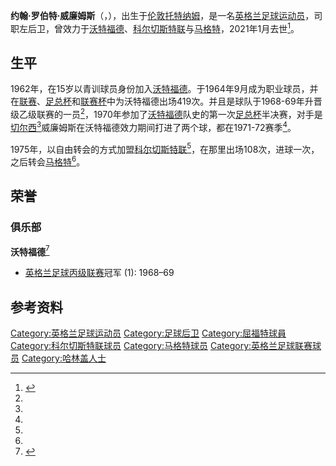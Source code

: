 {{Infobox football biography
| name           = 约翰尼·威廉姆斯
| image          = 
| caption        = 
| fullname       = 约翰·罗伯特·威廉姆斯
| birth_date     = {{birth date|1947|3|26|df=y}}
| birth_place    = {{ENG}}，[[伦敦|伦敦]]，[[托特纳姆|托特纳姆]]
| death_date     = 2021年1月 (73岁)
| height         = 
| position       = 左后卫
| youthyears1    = 
| youthclubs1    = Bennetts End Youth Club
| youthyears2    = 1962–1964
| youthclubs2    = [[沃特福德足球俱乐部|沃特福德]]
| years1         = 1964–1975
| clubs1         = [[沃特福德足球俱乐部|沃特福德]]
| caps1          = 374
| goals1         = 2
| years2         = 1975–1978
| clubs2         = [[科尔切斯特联足球俱乐部|科尔切斯特联]]
| caps2          = 108
| goals2         = 1
| years3         = 1978–1980
| clubs3         = [[马格特足球会|马格特]]
| caps3          = 65
| goals3         = 2
| totalcaps      = 
| totalgoals     = 
| medaltemplates = 
}}
'''约翰·罗伯特·威廉姆斯'''（{{lang-en|John Robert "Johnny" Williams }}，{{bd|1947年|3月26日|2021年|1月|catIdx=Williams}}），出生于[[伦敦|伦敦]][[托特纳姆|托特纳姆]]，是一名[[英格兰|英格兰]][[足球运动员|足球运动员]]，司职左后卫，曾效力于[[沃特福德足球俱乐部|沃特福德]]、[[科尔切斯特联足球俱乐部|科尔切斯特联]]与[[马格特足球会|马格特]]，2021年1月去世<ref>{{cite web|url=https://www.watfordobserver.co.uk/news/19033355.former-watford-player-johnny-williams-dies-aged-73/|title=Former Watford player Johnny Williams dies aged 73|first=Ryan|last=Gray|work=[[Watford_Observer|Watford Observer]]|date=22 January 2021|access-date=22 January 2021|archive-date=2021-01-23|archive-url=https://web.archive.org/web/20210123174008/https://www.watfordobserver.co.uk/news/19033355.former-watford-player-johnny-williams-dies-aged-73/|dead-url=no}}</ref>。

== 生平 ==
1962年，在15岁以青训球员身份加入[[沃特福德足球俱乐部|沃特福德]]。于1964年9月成为职业球员，并在[[英格兰足球联赛|联赛]]、[[英格兰足总杯|足总杯]]和[[英格兰联赛杯|联赛杯]]中为沃特福德出场419次。并且是球队于1968-69年升晋级乙级联赛的一员<ref name=jones/>，1970年参加了[[沃特福德足球俱乐部|沃特福德]]队史的第一次[[英格兰足总杯|足总杯]]半决赛，对手是[[切尔西足球俱乐部|切尔西]]<ref name=semis/>威廉姆斯在沃特福德效力期间打进了两个球，都在1971-72赛季<ref name=jones/>。

1975年，以自由转会的方式加盟[[科尔切斯特联足球俱乐部|科尔切斯特联]]<ref name=jones/>，在那里出场108次，进球一次，之后转会[[马格特足球会|马格特]]<ref name=brown/>。

== 荣誉 ==

=== 俱乐部 ===
'''沃特福德'''<ref>{{cite web |url=http://www.Coludaybyday.co.uk/Statistics/Player%20Stats/PlayerHonours/PlayerLeagueOne.html |title=Tier Three (League One) Honours |work=Coludaybyday.co.uk |access-date=2022-02-08 |archive-date=2018-12-29 |archive-url=https://web.archive.org/web/20181229031358/http://www.coludaybyday.co.uk/Statistics/Player |dead-url=yes }}</ref>
* [[英格兰足球丙级联赛|英格兰足球丙级联赛]]冠军 (1): 1968–69

== 参考资料 ==
{{reflist|refs=
<ref name=brown>{{cite web|url=http://www.neilbrown.newcastlefans.com/colchester/colchester.html|title=Colchester United: 1950/51 to 1989/90 & 1992/93 to 2008/09|publisher=Neil Brown|accessdate=5 March 2010|archive-date=2017-09-23|archive-url=https://web.archive.org/web/20170923055910/http://www.neilbrown.newcastlefans.com/colchester/colchester.html|dead-url=no}}</ref>

<ref name=jones>{{cite book|title=The Watford Football Club Illustrated Who's Who|author=Trefor Jones|year=1996|isbn= 0-9527458-0-1|page=242}}</ref>

<ref name=semis>{{cite web|url=http://www.watfordfc.com/page/NewsDetail/0,,10400~1008265,00.html|title=1970 FA Cup semi final|publisher=[[Watford_Football_Club|Watford Football Club]]|accessdate=5 March 2010|date=22 April 2007|archive-date=2012-08-20|archive-url=https://web.archive.org/web/20120820115657/http://www.watfordfc.com/page/NewsDetail/0,,10400~1008265,00.html|dead-url=no}}</ref>
}}

{{DEFAULTSORT:Williams, Johnny}}
[[Category:英格兰足球运动员|Category:英格兰足球运动员]]
[[Category:足球后卫|Category:足球后卫]]
[[Category:屈福特球員|Category:屈福特球員]]
[[Category:科尔切斯特联球员|Category:科尔切斯特联球员]]
[[Category:马格特球员|Category:马格特球员]]
[[Category:英格兰足球联赛球员|Category:英格兰足球联赛球员]]
[[Category:哈林盖人士|Category:哈林盖人士]]